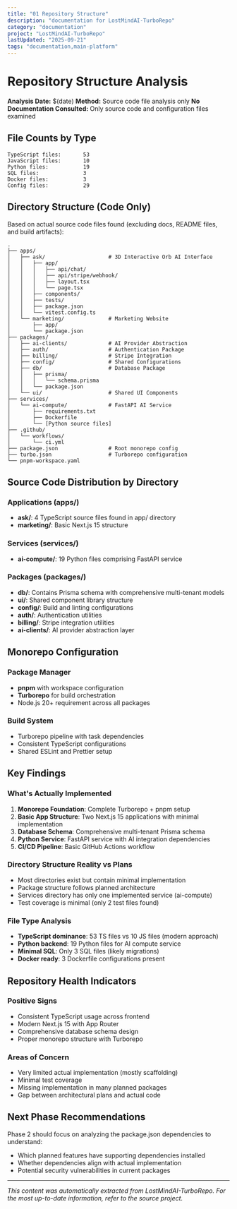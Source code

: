 ```yaml
---
title: "01 Repository Structure"
description: "documentation for LostMindAI-TurboRepo"
category: "documentation"
project: "LostMindAI-TurboRepo"
lastUpdated: "2025-09-21"
tags: "documentation,main-platform"
---
```


# Repository Structure Analysis

**Analysis Date:** $(date)
**Method:** Source code file analysis only
**No Documentation Consulted:** Only source code and configuration files examined

## File Counts by Type

```
TypeScript files:       53
JavaScript files:       10
Python files:           19
SQL files:              3
Docker files:           3
Config files:           29
```

## Directory Structure (Code Only)

Based on actual source code files found (excluding docs, README files, and build artifacts):

```
.
├── apps/
│   ├── ask/                    # 3D Interactive Orb AI Interface
│   │   ├── app/
│   │   │   ├── api/chat/
│   │   │   ├── api/stripe/webhook/
│   │   │   ├── layout.tsx
│   │   │   └── page.tsx
│   │   ├── components/
│   │   ├── tests/
│   │   ├── package.json
│   │   └── vitest.config.ts
│   └── marketing/              # Marketing Website
│       ├── app/
│       └── package.json
├── packages/
│   ├── ai-clients/             # AI Provider Abstraction
│   ├── auth/                   # Authentication Package
│   ├── billing/                # Stripe Integration
│   ├── config/                 # Shared Configurations
│   ├── db/                     # Database Package
│   │   ├── prisma/
│   │   │   └── schema.prisma
│   │   └── package.json
│   └── ui/                     # Shared UI Components
├── services/
│   └── ai-compute/             # FastAPI AI Service
│       ├── requirements.txt
│       ├── Dockerfile
│       └── [Python source files]
├── .github/
│   └── workflows/
│       └── ci.yml
├── package.json                # Root monorepo config
├── turbo.json                  # Turborepo configuration
└── pnpm-workspace.yaml
```

## Source Code Distribution by Directory

### Applications (apps/)

- **ask/**: 4 TypeScript source files found in app/ directory
- **marketing/**: Basic Next.js 15 structure

### Services (services/)

- **ai-compute/**: 19 Python files comprising FastAPI service

### Packages (packages/)

- **db/**: Contains Prisma schema with comprehensive multi-tenant models
- **ui/**: Shared component library structure
- **config/**: Build and linting configurations
- **auth/**: Authentication utilities
- **billing/**: Stripe integration utilities
- **ai-clients/**: AI provider abstraction layer

## Monorepo Configuration

### Package Manager

- **pnpm** with workspace configuration
- **Turborepo** for build orchestration
- Node.js 20+ requirement across all packages

### Build System

- Turborepo pipeline with task dependencies
- Consistent TypeScript configurations
- Shared ESLint and Prettier setup

## Key Findings

### What's Actually Implemented

1. **Monorepo Foundation**: Complete Turborepo + pnpm setup
2. **Basic App Structure**: Two Next.js 15 applications with minimal implementation
3. **Database Schema**: Comprehensive multi-tenant Prisma schema
4. **Python Service**: FastAPI service with AI integration dependencies
5. **CI/CD Pipeline**: Basic GitHub Actions workflow

### Directory Structure Reality vs Plans

- Most directories exist but contain minimal implementation
- Package structure follows planned architecture
- Services directory has only one implemented service (ai-compute)
- Test coverage is minimal (only 2 test files found)

### File Type Analysis

- **TypeScript dominance**: 53 TS files vs 10 JS files (modern approach)
- **Python backend**: 19 Python files for AI compute service
- **Minimal SQL**: Only 3 SQL files (likely migrations)
- **Docker ready**: 3 Dockerfile configurations present

## Repository Health Indicators

### Positive Signs

- Consistent TypeScript usage across frontend
- Modern Next.js 15 with App Router
- Comprehensive database schema design
- Proper monorepo structure with Turborepo

### Areas of Concern

- Very limited actual implementation (mostly scaffolding)
- Minimal test coverage
- Missing implementation in many planned packages
- Gap between architectural plans and actual code

## Next Phase Recommendations

Phase 2 should focus on analyzing the package.json dependencies to understand:

- Which planned features have supporting dependencies installed
- Whether dependencies align with actual implementation
- Potential security vulnerabilities in current packages


---
*This content was automatically extracted from LostMindAI-TurboRepo. For the most up-to-date information, refer to the source project.*

